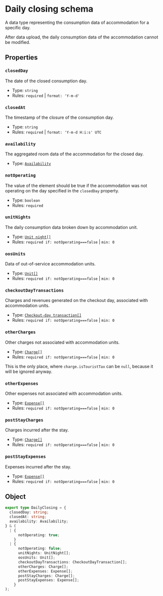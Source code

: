 
# Daily closing schema
A data type representing the consumption data of accommodation for a specific day.

After data upload, the daily consumption data of the accommodation cannot be modified.

## Properties
### `closedDay`
The date of the closed consumption day.
- Type: `string`
- Rules: `required` | `format: 'Y-m-d'`

### `closedAt`
The timestamp of the closure of the consumption day.
- Type: `string`
- Rules: `required` | `format: 'Y-m-d H:i:s' UTC`

### `availability`
The aggregated room data of the accommodation for the closed day.
- Type: [`Availability`](/schemas/ntak/segments/availability)

### `notOperating`
The value of the element should be true if the accommodation was not operating on the day specified in the `closedDay` property.
- Type: `boolean`
- Rules: `required`

### `unitNights`
The daily consumption data broken down by accommodation unit.
- Type: [`Unit night[]`](/schemas/ntak/segments/unit-night)
- Rules: `required if: notOperating===false` | `min: 0`

### `oosUnits`
Data of out-of-service accommodation units.
- Type: [`Unit[]`](/schemas/ntak/segments/unit)
- Rules: `required if: notOperating===false` | `min: 0`

### `checkoutDayTransactions`
Charges and revenues generated on the checkout day, associated with accommodation units.
- Type: [`Checkout-day transaction[]`](/schemas/ntak/segments/checkout-day-transaction)
- Rules: `required if: notOperating===false` | `min: 0`

### `otherCharges`
Other charges not associated with accommodation units.
- Type: [`Charge[]`](/schemas/ntak/segments/charge)
- Rules: `required if: notOperating===false` | `min: 0`

<Callout type="info">This is the only place, where `charge.isTouristTax` can be `null`, because it will be ignored anyway.</Callout>

### `otherExpenses`
Other expenses not associated with accommodation units.
- Type: [`Expense[]`](/schemas/ntak/segments/expense)
- Rules: `required if: notOperating===false` | `min: 0`

### `postStayCharges`
Charges incurred after the stay.
- Type: [`Charge[]`](/schemas/ntak/segments/charge)
- Rules: `required if: notOperating===false` | `min: 0`

### `postStayExpenses`
Expenses incurred after the stay.
- Type: [`Expense[]`](/schemas/ntak/segments/expense)
- Rules: `required if: notOperating===false` | `min: 0`

## Object
```ts
export type DailyClosing = {
  closedDay: string;
  closedAt: string;
  availability: Availability;
} & (
  | {
      notOperating: true;
    }
  | {
      notOperating: false;
      unitNights: UnitNight[];
      oosUnits: Unit[];
      checkoutDayTransactions: CheckoutDayTransaction[];
      otherCharges: Charge[];
      otherExpenses: Expense[];
      postStayCharges: Charge[];
      postStayExpenses: Expense[];
    }
);
```